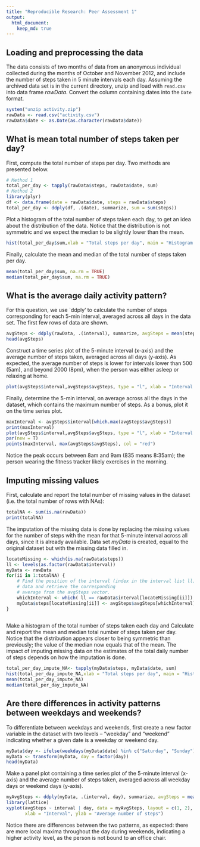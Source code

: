 ```yaml
---
title: "Reproducible Research: Peer Assessment 1"
output: 
  html_document:
    keep_md: true
---
```



## Loading and preprocessing the data
The data consists of two months of data from an anonymous individual collected during the months of October and November 2012, and include the number of steps taken in 5 minute intervals each day.
Assuming the archived data set is in the current directory, unzip and load with `read.csv` into data frame *rawData*. Convert the column containing dates into the `Date` format.
```r
system("unzip activity.zip")
rawData <- read.csv("activity.csv")
rawData$date <- as.Date(as.character(rawData$date))
```


## What is mean total number of steps taken per day?
First, compute the total number of steps per day. Two methods are presented below.
```r
# Method 1
total_per_day <- tapply(rawData$steps, rawData$date, sum)
# Method 2
library(plyr)
df <- data.frame(date = rawData$date, steps = rawData$steps)
total_per_day <- ddply(df, .(date), summarize, sum = sum(steps))
```
Plot a histogram of the total number of steps taken each day, to get an idea about the distribution of the data. Notice that the distribution is not symmetric and we expect the median to be slightly lower than the mean.
```r
hist(total_per_day$sum,xlab = "Total steps per day", main = "Histogram of Total Number of Steps per Day")
```

Finally, calculate the mean and median of the total number of steps taken per day.
```r
mean(total_per_day$sum, na.rm = TRUE)
median(total_per_day$sum, na.rm = TRUE)
```


## What is the average daily activity pattern?
For this question, we use `ddply' to calculate the number of steps corresponding for each 5-min interval, averaged across all days in the data set. The first few rows of data are shown.
```r
avgSteps <- ddply(rawData, .(interval), summarize, avgSteps = mean(steps, na.rm =TRUE))
head(avgSteps)
```
Construct a time series plot of the 5-minute interval (x-axis) and the average number of steps taken, averaged across all days (y-axis). As expected, the average number of steps is lower for intervals lower than 500 (5am), and beyond 2000 (8pm), when the person was either asleep or relaxing at home.  
```r
plot(avgSteps$interval,avgSteps$avgSteps, type = "l", xlab = "Interval Number", ylab = "Average number of steps",main = "Number of steps, averaged across all days")
```

Finally, determine the 5-min interval, on average across all the days in the dataset, which contains the maximum number of steps. As a bonus, plot it on the time series plot.
```r
maxInterval <- avgSteps$interval[which.max(avgSteps$avgSteps)]
print(maxInterval)
plot(avgSteps$interval,avgSteps$avgSteps, type = "l", xlab = "Interval Number", ylab = "Average number of steps",main = "Number of steps, averaged across all days")
par(new = T)
points(maxInterval, max(avgSteps$avgSteps), col = "red")
```

Notice the peak occurs between 8am and 9am (835 means 8:35am); the person wearing the fitness tracker likely exercises in the morning.

## Imputing missing values
First, calculate and report the total number of missing values in the dataset (i.e. the total number of rows with NAs): 
```r
totalNA <- sum(is.na(rawData))
print(totalNA)
```

The imputation of the missing data is done by replacing the missing values for the number of steps with the mean for that 5-minute interval across all days, since it is already available. Data set *myData* is created, equal to the original dataset but with the missing data filled in.
```r
locateMissing <- which(is.na(rawData$steps))
ll <- levels(as.factor(rawData$interval))
myData <- rawData
for(ii in 1:totalNA) {
    # Find the position of the interval (index in the interval list ll) that corresponds to the missing 
    # data and retrieve the corresponding
    # average from the avgSteps vector.
    whichInterval <- which( ll == rawData$interval[locateMissing[ii]])
    myData$steps[locateMissing[ii]] <- avgSteps$avgSteps[whichInterval] 
}
    
```
    
Make a histogram of the total number of steps taken each day and Calculate and report the mean and median total number of steps taken per day. Notice that the distribution appears closer to being symmetric than previously; the value of the median now equals that of the mean. The impact of imputing missing data on the estimates of the total daily number of steps depends on how the imputation is done.
```r
total_per_day_impute_NA<- tapply(myData$steps, myData$date, sum)
hist(total_per_day_impute_NA,xlab = "Total steps per day", main = "Histogram of Total No. of Steps/Day After Imputation")
mean(total_per_day_impute_NA)
median(total_per_day_impute_NA)

```


## Are there differences in activity patterns between weekdays and weekends?
To differentiate between weekdays and weekends, first create a new factor variable in the dataset with two levels -- "weekday" and "weekend" indicating whether a given date is a weekday or weekend day.
```r
myData$day <- ifelse(weekdays(myData$date) %in% c("Saturday", "Sunday"), "weekend","weekday")
myData <- transform(myData, day = factor(day))
head(myData)
```

Make a panel plot containing a time series plot of the 5-minute interval (x-axis) and the average number of steps taken, averaged across all weekday days or weekend days (y-axis).
```r
myAvgSteps <- ddply(myData, .(interval, day), summarize, avgSteps = mean(steps))
library(lattice)
xyplot(avgSteps ~ interval | day, data = myAvgSteps, layout = c(1, 2), type ="l", 
       xlab = "Interval", ylab = "Average number of steps")
```

Notice there are differences between the two patterns, as expected: there are more local maxima throughout the day during weekends, indicating a higher activity level, as the person is not bound to an office chair.